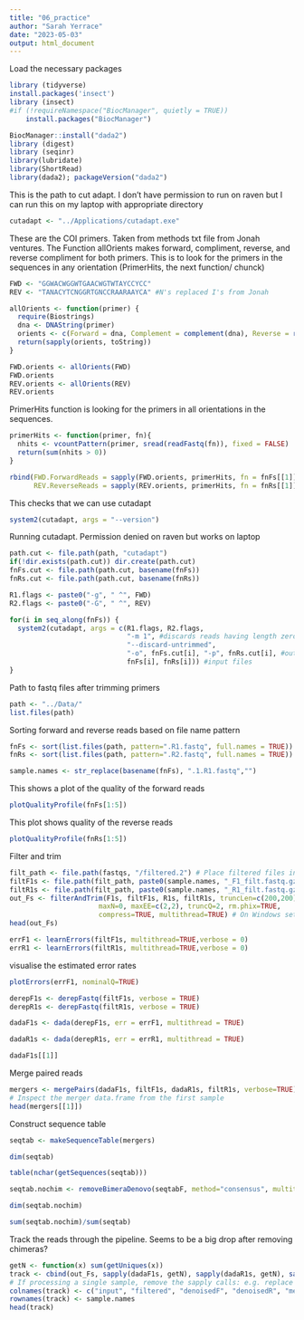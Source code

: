 ```yaml
---
title: "06_practice"
author: "Sarah Yerrace"
date: "2023-05-03"
output: html_document
---
```


Load the necessary packages

```r
library (tidyverse)
install.packages('insect')
library (insect)
#if (!requireNamespace("BiocManager", quietly = TRUE))
    install.packages("BiocManager")

BiocManager::install("dada2")
library (digest)
library (seqinr)
library(lubridate)
library(ShortRead)
library(dada2); packageVersion("dada2")
```

This is the path to cut adapt. I don't have permission to run on raven but I can run this on my laptop with appropriate directory

```r
cutadapt <- "../Applications/cutadapt.exe"
```

These are the COI primers. Taken from methods txt file from Jonah ventures.
The Function allOrients makes forward, compliment, reverse, and reverse compliment for both primers. 
This is to look for the primers in the sequences in any orientation (PrimerHits, the next function/ chunck)

```r
FWD <- "GGWACWGGWTGAACWGTWTAYCCYCC"
REV <- "TANACYTCNGGRTGNCCRAARAAYCA" #N's replaced I's from Jonah

allOrients <- function(primer) {
  require(Biostrings)
  dna <- DNAString(primer)
  orients <- c(Forward = dna, Complement = complement(dna), Reverse = reverse(dna), RevComp = reverseComplement(dna))
  return(sapply(orients, toString))
}

FWD.orients <- allOrients(FWD)
FWD.orients
REV.orients <- allOrients(REV)
REV.orients
```

PrimerHits function is looking for the primers in all orientations in the sequences.

```r
primerHits <- function(primer, fn){
  nhits <- vcountPattern(primer, sread(readFastq(fn)), fixed = FALSE)
  return(sum(nhits > 0))
}

rbind(FWD.ForwardReads = sapply(FWD.orients, primerHits, fn = fnFs[[1]]),
      REV.ReverseReads = sapply(REV.orients, primerHits, fn = fnRs[[1]]))

```

This checks that we can use cutadapt

```r
system2(cutadapt, args = "--version")
```

Running cutadapt. Permission denied on raven but works on laptop

```r
path.cut <- file.path(path, "cutadapt")
if(!dir.exists(path.cut)) dir.create(path.cut)
fnFs.cut <- file.path(path.cut, basename(fnFs))
fnRs.cut <- file.path(path.cut, basename(fnRs))

R1.flags <- paste0("-g", " ^", FWD)
R2.flags <- paste0("-G", " ^", REV)

for(i in seq_along(fnFs)) {
  system2(cutadapt, args = c(R1.flags, R2.flags,
                             "-m 1", #discards reads having length zero bp
                             "--discard-untrimmed",
                             "-o", fnFs.cut[i], "-p", fnRs.cut[i], #output files
                             fnFs[i], fnRs[i])) #input files
}
```

Path to fastq files after trimming primers 

```r
path <- "../Data/"
list.files(path)
```

Sorting forward and reverse reads based on file name pattern

```r

fnFs <- sort(list.files(path, pattern=".R1.fastq", full.names = TRUE))
fnRs <- sort(list.files(path, pattern=".R2.fastq", full.names = TRUE))

sample.names <- str_replace(basename(fnFs), ".1.R1.fastq","")

```

This shows a plot of the quality of the forward reads

```r
plotQualityProfile(fnFs[1:5])
```
This plot shows quality of the reverse reads

```r
plotQualityProfile(fnRs[1:5])
```

Filter and trim

```r
filt_path <- file.path(fastqs, "/filtered.2") # Place filtered files in filtered/ subdirectory
filtF1s <- file.path(filt_path, paste0(sample.names, "_F1_filt.fastq.gz"))
filtR1s <- file.path(filt_path, paste0(sample.names, "_R1_filt.fastq.gz"))
out_Fs <- filterAndTrim(F1s, filtF1s, R1s, filtR1s, truncLen=c(200,200),
                      maxN=0, maxEE=c(2,2), truncQ=2, rm.phix=TRUE,
                      compress=TRUE, multithread=TRUE) # On Windows set multithread=FALSE
head(out_Fs)
```

```r
errF1 <- learnErrors(filtF1s, multithread=TRUE,verbose = 0)
errR1 <- learnErrors(filtR1s, multithread=TRUE,verbose = 0)
```

visualise the estimated error rates

```r
plotErrors(errF1, nominalQ=TRUE)
```

```r

derepF1s <- derepFastq(filtF1s, verbose = TRUE)
derepR1s <- derepFastq(filtR1s, verbose = TRUE)

```

```r

dadaF1s <- dada(derepF1s, err = errF1, multithread = TRUE)

dadaR1s <- dada(derepR1s, err = errR1, multithread = TRUE)

dadaF1s[[1]]
```

Merge paired reads

```r
mergers <- mergePairs(dadaF1s, filtF1s, dadaR1s, filtR1s, verbose=TRUE)
# Inspect the merger data.frame from the first sample
head(mergers[[1]])
```

Construct sequence table

```r
seqtab <- makeSequenceTable(mergers)

dim(seqtab)

table(nchar(getSequences(seqtab)))

```
```r

seqtab.nochim <- removeBimeraDenovo(seqtabF, method="consensus", multithread=TRUE)

dim(seqtab.nochim)


```

```r
sum(seqtab.nochim)/sum(seqtab)
```

Track the reads through the pipeline. Seems to be a big drop after removing chimeras?

```r
getN <- function(x) sum(getUniques(x))
track <- cbind(out_Fs, sapply(dadaF1s, getN), sapply(dadaR1s, getN), sapply(mergers, getN), rowSums(seqtab.nochim))
# If processing a single sample, remove the sapply calls: e.g. replace sapply(dadaFs, getN) with getN(dadaFs)
colnames(track) <- c("input", "filtered", "denoisedF", "denoisedR", "merged", "nonchim")
rownames(track) <- sample.names
head(track)
```

